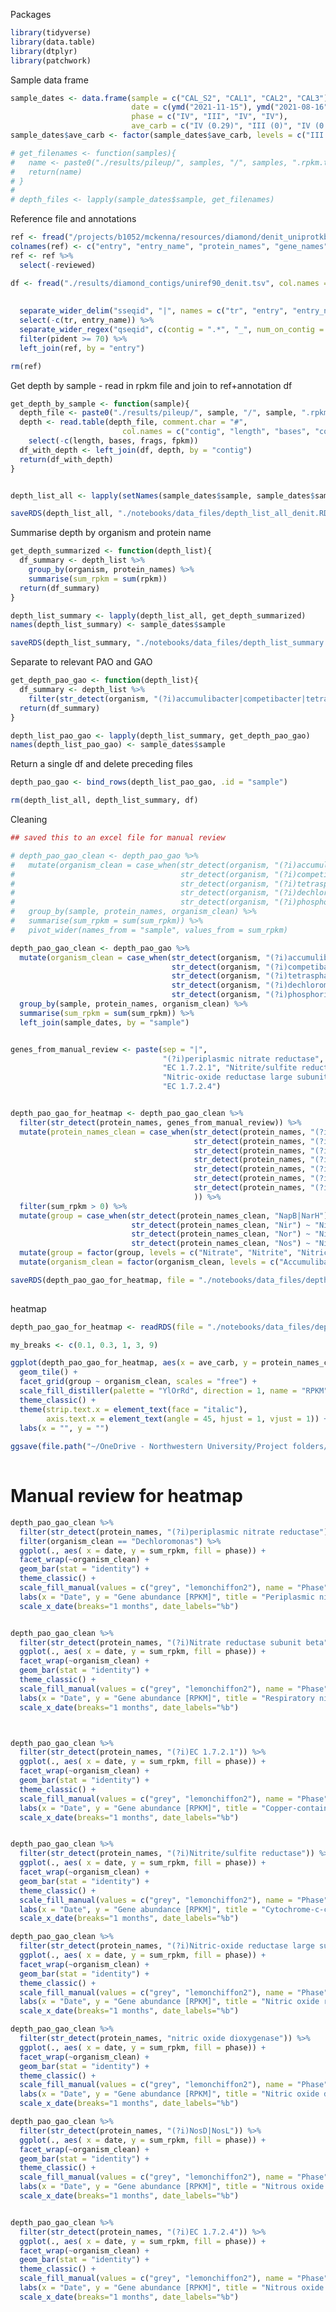 Packages

```r
library(tidyverse)
library(data.table)
library(dtplyr)
library(patchwork)
```


Sample data frame
```r
sample_dates <- data.frame(sample = c("CAL_S2", "CAL1", "CAL2", "CAL3"),
                           date = c(ymd("2021-11-15"), ymd("2021-08-16"), ymd("2021-09-21"), ymd("2021-10-26")),
                           phase = c("IV", "III", "IV", "IV"),
                           ave_carb = c("IV (0.29)", "III (0)", "IV (0.75)", "IV (0.47)"))
sample_dates$ave_carb <- factor(sample_dates$ave_carb, levels = c("III (0)", "IV (0.75)", "IV (0.47)", "IV (0.29)"))

# get_filenames <- function(samples){
#   name <- paste0("./results/pileup/", samples, "/", samples, ".rpkm.txt")
#   return(name)
# }
# 
# depth_files <- lapply(sample_dates$sample, get_filenames)

```

Reference file and annotations
```r
ref <- fread("/projects/b1052/mckenna/resources/diamond/denit_uniprotkb.tsv", sep = "\t")
colnames(ref) <- c("entry", "entry_name", "protein_names", "gene_names", "organism", "gene_length", "reviewed")
ref <- ref %>%
  select(-reviewed)

df <- fread("./results/diamond_contigs/uniref90_denit.tsv", col.names = c("qseqid", "sseqid", "pident", "length", "mismatch",
                                                                          "gapopen", "qstart", "qend", "sstart", "send",
                                                                          "evalue", "bitscore")) %>%
  separate_wider_delim("sseqid", "|", names = c("tr", "entry", "entry_name")) %>%
  select(-c(tr, entry_name)) %>%
  separate_wider_regex("qseqid", c(contig = ".*", "_", num_on_contig = ".*")) %>%
  filter(pident >= 70) %>%
  left_join(ref, by = "entry")

rm(ref)

```


Get depth by sample - read in rpkm file and join to ref+annotation df
```r
get_depth_by_sample <- function(sample){
  depth_file <- paste0("./results/pileup/", sample, "/", sample, ".rpkm.txt")
  depth <- read.table(depth_file, comment.char = "#", 
                         col.names = c("contig", "length", "bases", "coverage", "reads", "rpkm", "frags", "fpkm")) %>%
    select(-c(length, bases, frags, fpkm))
  df_with_depth <- left_join(df, depth, by = "contig")
  return(df_with_depth)
}


depth_list_all <- lapply(setNames(sample_dates$sample, sample_dates$sample), get_depth_by_sample)

saveRDS(depth_list_all, "./notebooks/data_files/depth_list_all_denit.RDS")

```


Summarise depth by organism and protein name
```r

get_depth_summarized <- function(depth_list){
  df_summary <- depth_list %>%
    group_by(organism, protein_names) %>%
    summarise(sum_rpkm = sum(rpkm))
  return(df_summary)
}

depth_list_summary <- lapply(depth_list_all, get_depth_summarized)
names(depth_list_summary) <- sample_dates$sample

saveRDS(depth_list_summary, "./notebooks/data_files/depth_list_summary.RDS")


```


Separate to relevant PAO and GAO
```r
get_depth_pao_gao <- function(depth_list){
  df_summary <- depth_list %>%
    filter(str_detect(organism, "(?i)accumulibacter|competibacter|tetrasphaera|dechloromonas phosphorivorans|dechloromonas phosphoritropha|phosphoribacter"))
  return(df_summary)
}

depth_list_pao_gao <- lapply(depth_list_summary, get_depth_pao_gao)
names(depth_list_pao_gao) <- sample_dates$sample

```


Return a single df and delete preceding files
```r
depth_pao_gao <- bind_rows(depth_list_pao_gao, .id = "sample")

rm(depth_list_all, depth_list_summary, df)

```

Cleaning

```r
## saved this to an excel file for manual review

# depth_pao_gao_clean <- depth_pao_gao %>%
#   mutate(organism_clean = case_when(str_detect(organism, "(?i)accumulibacter") ~ "Accumulibacter",
#                                     str_detect(organism, "(?i)competibacter") ~ "Competibacter",
#                                     str_detect(organism, "(?i)tetrasphaera") ~ "Tetrasphaera",
#                                     str_detect(organism, "(?i)dechloromonas") ~ "Dechloromonas",
#                                     str_detect(organism, "(?i)phosphoribacter") ~ "Phosphoribacter")) %>%
#   group_by(sample, protein_names, organism_clean) %>%
#   summarise(sum_rpkm = sum(sum_rpkm)) %>%
#   pivot_wider(names_from = "sample", values_from = sum_rpkm)

depth_pao_gao_clean <- depth_pao_gao %>%
  mutate(organism_clean = case_when(str_detect(organism, "(?i)accumulibacter") ~ "Accumulibacter",
                                    str_detect(organism, "(?i)competibacter") ~ "Competibacter",
                                    str_detect(organism, "(?i)tetrasphaera") ~ "Tetrasphaera",
                                    str_detect(organism, "(?i)dechloromonas") ~ "Dechloromonas",
                                    str_detect(organism, "(?i)phosphoribacter") ~ "Phosphoribacter")) %>%
  group_by(sample, protein_names, organism_clean) %>%
  summarise(sum_rpkm = sum(sum_rpkm)) %>%
  left_join(sample_dates, by = "sample")



```


```r
genes_from_manual_review <- paste(sep = "|", 
                                  "(?i)periplasmic nitrate reductase", "Nitrate reductase subunit beta",
                                  "EC 1.7.2.1", "Nitrite/sulfite reductase",
                                  "Nitric-oxide reductase large subunit", "Nitric oxide reductase subunit B", "EC 1.7.2.5", 
                                  "EC 1.7.2.4")


depth_pao_gao_for_heatmap <- depth_pao_gao_clean %>%
  filter(str_detect(protein_names, genes_from_manual_review)) %>%
  mutate(protein_names_clean = case_when(str_detect(protein_names, "(?i)periplasmic nitrate reductase") ~ "Periplasmic nitrate reductase - NapB",
                                         str_detect(protein_names, "(?i)nitrate reductase subunit beta") ~ "Respiratory nitrate reductase subunit beta - NarH",
                                         str_detect(protein_names, "(?i)EC 1.7.2.1") ~ "Copper-containing nitrite reductase - NirK",
                                         str_detect(protein_names, "(?i)Nitrite/sulfite reductase") ~ "Cytochrome-c-containing nitrite reductase - NirS",
                                         str_detect(protein_names, "(?i)Nitric-oxide reductase large subunit|Nitric oxide reductase subunit B") ~ "Nitric ocide reductase subunit B - NorB",
                                         str_detect(protein_names, "(?i)EC 1.7.2.5") ~ "Nitric oxide reductase subunit C - NorC",
                                         str_detect(protein_names, "(?i)EC 1.7.2.4") ~ "Nitrous oxide reductase - NosZ"
                                         )) %>%
  filter(sum_rpkm > 0) %>%
  mutate(group = case_when(str_detect(protein_names_clean, "NapB|NarH") ~ "Nitrate",
                           str_detect(protein_names_clean, "Nir") ~ "Nitrite",
                           str_detect(protein_names_clean, "Nor") ~ "Nitric oxide",
                           str_detect(protein_names_clean, "Nos") ~ "Nitrous oxide")) %>%
  mutate(group = factor(group, levels = c("Nitrate", "Nitrite", "Nitric oxide", "Nitrous oxide"))) %>%
  mutate(organism_clean = factor(organism_clean, levels = c("Accumulibacter", "Dechloromonas", "Phosphoribacter", "Tetrasphaera", "Competibacter")))

saveRDS(depth_pao_gao_for_heatmap, file = "./notebooks/data_files/depth_pao_gao_for_heatmap.RDS")
  
```

heatmap
```r
depth_pao_gao_for_heatmap <- readRDS(file = "./notebooks/data_files/depth_pao_gao_for_heatmap.RDS")

my_breaks <- c(0.1, 0.3, 1, 3, 9)

ggplot(depth_pao_gao_for_heatmap, aes(x = ave_carb, y = protein_names_clean, fill = sum_rpkm)) +
  geom_tile() +
  facet_grid(group ~ organism_clean, scales = "free") +
  scale_fill_distiller(palette = "YlOrRd", direction = 1, name = "RPKM", trans = "log", breaks = my_breaks) +
  theme_classic() +
  theme(strip.text.x = element_text(face = "italic"), 
        axis.text.x = element_text(angle = 45, hjust = 1, vjust = 1)) + 
  labs(x = "", y = "")
  
ggsave(file.path("~/OneDrive - Northwestern University/Project folders/S2EBPR metagenomics/calumet2021/figures/denit_heatmap.png"), width = 10, height = 5, units = "in", dpi = 320)
  
```



# Manual review for heatmap
```r

depth_pao_gao_clean %>%
  filter(str_detect(protein_names, "(?i)periplasmic nitrate reductase")) %>%
  filter(organism_clean == "Dechloromonas") %>%
  ggplot(., aes( x = date, y = sum_rpkm, fill = phase)) +
  facet_wrap(~organism_clean) +
  geom_bar(stat = "identity") +
  theme_classic() +
  scale_fill_manual(values = c("grey", "lemonchiffon2"), name = "Phase") +
  labs(x = "Date", y = "Gene abundance [RPKM]", title = "Periplasmic nitrate reductase - NapB") +
  scale_x_date(breaks="1 months", date_labels="%b")


depth_pao_gao_clean %>%
  filter(str_detect(protein_names, "(?i)Nitrate reductase subunit beta")) %>%
  ggplot(., aes( x = date, y = sum_rpkm, fill = phase)) +
  facet_wrap(~organism_clean) +
  geom_bar(stat = "identity") +
  theme_classic() +
  scale_fill_manual(values = c("grey", "lemonchiffon2"), name = "Phase") + 
  labs(x = "Date", y = "Gene abundance [RPKM]", title = "Respiratory nitrate reductase subunit beta - NarH") +
  scale_x_date(breaks="1 months", date_labels="%b")




```


```r
depth_pao_gao_clean %>%
  filter(str_detect(protein_names, "(?i)EC 1.7.2.1")) %>%
  ggplot(., aes( x = date, y = sum_rpkm, fill = phase)) +
  facet_wrap(~organism_clean) +
  geom_bar(stat = "identity") +
  theme_classic() +
  scale_fill_manual(values = c("grey", "lemonchiffon2"), name = "Phase") +
  labs(x = "Date", y = "Gene abundance [RPKM]", title = "Copper-containing nitrite reductase - NirK") +
  scale_x_date(breaks="1 months", date_labels="%b")


depth_pao_gao_clean %>%
  filter(str_detect(protein_names, "(?i)Nitrite/sulfite reductase")) %>%
  ggplot(., aes( x = date, y = sum_rpkm, fill = phase)) +
  facet_wrap(~organism_clean) +
  geom_bar(stat = "identity") +
  theme_classic() +
  scale_fill_manual(values = c("grey", "lemonchiffon2"), name = "Phase") + 
  labs(x = "Date", y = "Gene abundance [RPKM]", title = "Cytochrome-c-containing nitrite/sulfite reductase - NirS") +
  scale_x_date(breaks="1 months", date_labels="%b")


```


```r
depth_pao_gao_clean %>%
  filter(str_detect(protein_names, "(?i)Nitric-oxide reductase large subunit|Nitric oxide reductase subunit B|Nitric oxide reductase subunit C (EC 1.7.2.5)")) %>%
  ggplot(., aes( x = date, y = sum_rpkm, fill = phase)) +
  facet_wrap(~organism_clean) +
  geom_bar(stat = "identity") +
  theme_classic() +
  scale_fill_manual(values = c("grey", "lemonchiffon2"), name = "Phase") +
  labs(x = "Date", y = "Gene abundance [RPKM]", title = "Nitric oxide reductase - NorB/C") +
  scale_x_date(breaks="1 months", date_labels="%b")

depth_pao_gao_clean %>%
  filter(str_detect(protein_names, "nitric oxide dioxygenase")) %>%
  ggplot(., aes( x = date, y = sum_rpkm, fill = phase)) +
  facet_wrap(~organism_clean) +
  geom_bar(stat = "identity") +
  theme_classic() +
  scale_fill_manual(values = c("grey", "lemonchiffon2"), name = "Phase") +
  labs(x = "Date", y = "Gene abundance [RPKM]", title = "Nitric oxide dioxygenase - Nod") +
  scale_x_date(breaks="1 months", date_labels="%b")

```


```r
depth_pao_gao_clean %>%
  filter(str_detect(protein_names, "(?i)NosD|NosL")) %>%
  ggplot(., aes( x = date, y = sum_rpkm, fill = phase)) +
  facet_wrap(~organism_clean) +
  geom_bar(stat = "identity") +
  theme_classic() +
  scale_fill_manual(values = c("grey", "lemonchiffon2"), name = "Phase") +
  labs(x = "Date", y = "Gene abundance [RPKM]", title = "Nitrous oxide reductase - NosD/L") +
  scale_x_date(breaks="1 months", date_labels="%b")


depth_pao_gao_clean %>%
  filter(str_detect(protein_names, "(?i)EC 1.7.2.4")) %>%
  ggplot(., aes( x = date, y = sum_rpkm, fill = phase)) +
  facet_wrap(~organism_clean) +
  geom_bar(stat = "identity") +
  theme_classic() +
  scale_fill_manual(values = c("grey", "lemonchiffon2"), name = "Phase") +
  labs(x = "Date", y = "Gene abundance [RPKM]", title = "Nitrous oxide reductase - NosZ") +
  scale_x_date(breaks="1 months", date_labels="%b")

```

